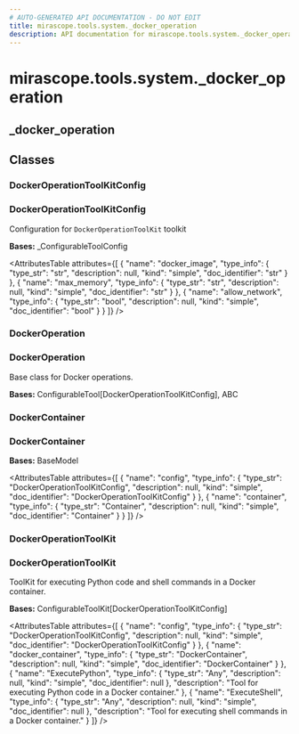 ```yaml
---
# AUTO-GENERATED API DOCUMENTATION - DO NOT EDIT
title: mirascope.tools.system._docker_operation
description: API documentation for mirascope.tools.system._docker_operation
---
```


# mirascope.tools.system._docker_operation

## <ApiType type="Module" module="mirascope.tools.system._docker_operation" path="tools/system/docker_operation" symbolName="_docker_operation" /> _docker_operation

## Classes

### DockerOperationToolKitConfig

### <ApiType type="Class" module="mirascope.tools.system._docker_operation" path="tools/system/docker_operation" symbolName="DockerOperationToolKitConfig" /> DockerOperationToolKitConfig

Configuration for `DockerOperationToolKit` toolkit

**Bases:** _ConfigurableToolConfig

<AttributesTable
  attributes={[
  {
    "name": "docker_image",
    "type_info": {
      "type_str": "str",
      "description": null,
      "kind": "simple",
      "doc_identifier": "str"
    }
  },
  {
    "name": "max_memory",
    "type_info": {
      "type_str": "str",
      "description": null,
      "kind": "simple",
      "doc_identifier": "str"
    }
  },
  {
    "name": "allow_network",
    "type_info": {
      "type_str": "bool",
      "description": null,
      "kind": "simple",
      "doc_identifier": "bool"
    }
  }
]}
/>


### DockerOperation

### <ApiType type="Class" module="mirascope.tools.system._docker_operation" path="tools/system/docker_operation" symbolName="DockerOperation" /> DockerOperation

Base class for Docker operations.

**Bases:** ConfigurableTool[DockerOperationToolKitConfig], ABC


### DockerContainer

### <ApiType type="Class" module="mirascope.tools.system._docker_operation" path="tools/system/docker_operation" symbolName="DockerContainer" /> DockerContainer

**Bases:** BaseModel

<AttributesTable
  attributes={[
  {
    "name": "config",
    "type_info": {
      "type_str": "DockerOperationToolKitConfig",
      "description": null,
      "kind": "simple",
      "doc_identifier": "DockerOperationToolKitConfig"
    }
  },
  {
    "name": "container",
    "type_info": {
      "type_str": "Container",
      "description": null,
      "kind": "simple",
      "doc_identifier": "Container"
    }
  }
]}
/>


### DockerOperationToolKit

### <ApiType type="Class" module="mirascope.tools.system._docker_operation" path="tools/system/docker_operation" symbolName="DockerOperationToolKit" /> DockerOperationToolKit

ToolKit for executing Python code and shell commands in a Docker container.

**Bases:** ConfigurableToolKit[DockerOperationToolKitConfig]

<AttributesTable
  attributes={[
  {
    "name": "config",
    "type_info": {
      "type_str": "DockerOperationToolKitConfig",
      "description": null,
      "kind": "simple",
      "doc_identifier": "DockerOperationToolKitConfig"
    }
  },
  {
    "name": "docker_container",
    "type_info": {
      "type_str": "DockerContainer",
      "description": null,
      "kind": "simple",
      "doc_identifier": "DockerContainer"
    }
  },
  {
    "name": "ExecutePython",
    "type_info": {
      "type_str": "Any",
      "description": null,
      "kind": "simple",
      "doc_identifier": null
    },
    "description": "Tool for executing Python code in a Docker container."
  },
  {
    "name": "ExecuteShell",
    "type_info": {
      "type_str": "Any",
      "description": null,
      "kind": "simple",
      "doc_identifier": null
    },
    "description": "Tool for executing shell commands in a Docker container."
  }
]}
/>



